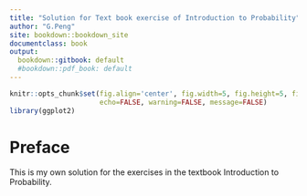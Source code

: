 ```yaml
---
title: "Solution for Text book exercise of Introduction to Probability"
author: "G.Peng"
site: bookdown::bookdown_site
documentclass: book
output:
  bookdown::gitbook: default
  #bookdown::pdf_book: default
---
```


```r
knitr::opts_chunk$set(fig.align='center', fig.width=5, fig.height=5, fig.path='Figs/',
                      echo=FALSE, warning=FALSE, message=FALSE)
library(ggplot2)
```

# Preface {-}

This is my own solution for the exercises in the textbook Introduction to Probability.
